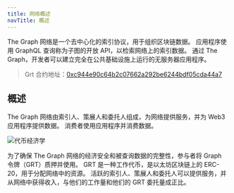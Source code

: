 ```yaml
---
title: 网络概述
navTitle: 概述
---
```


The Graph 网络是一个去中心化的索引协议，用于组织区块链数据。 应用程序使用 GraphQL 查询称为子图的开放 API，以检索网络上的索引数据。 通过 The Graph，开发者可以建立完全在公共基础设施上运行的无服务器应用程序。

> Grt 合约地址：[0xc944e90c64b2c07662a292be6244bdf05cda44a7](https://etherscan.io/token/0xc944e90c64b2c07662a292be6244bdf05cda44a7)

## 概述

The Graph 网络由索引人、策展人和委托人组成，为网络提供服务，并为 Web3 应用程序提供数据。 消费者使用应用程序并消费数据。

![代币经济学](/img/Network-roles@2x.png)

为了确保 The Graph 网络的经济安全和被查询数据的完整性，参与者将 Graph 令牌（GRT）质押并使用。 GRT 是一种工作代币，是以太坊区块链上的 ERC-20，用于分配网络中的资源。 活跃的索引人、策展人和委托人可以提供服务，并从网络中获得收入，与他们的工作量和他们的 GRT 委托量成正比。
